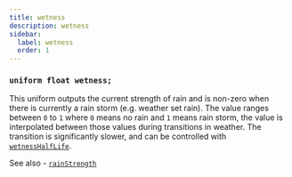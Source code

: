 ```yaml
---
title: wetness
description: wetness
sidebar:
  label: wetness
  order: 1
---
```


### `uniform float wetness;`

This uniform outputs the current strength of rain and is non-zero when there is currently a rain storm (e.g. weather set rain). The value ranges between `0` to `1` where `0` means no rain and `1` means rain storm, the value is interpolated between those values during transitions in weather.
The transition is significantly slower, and can be controlled with [`wetnessHalfLife`](/reference/constants/wetnesshalflife).

See also - [`rainStrength`](/reference/uniforms/general/rainstrength)